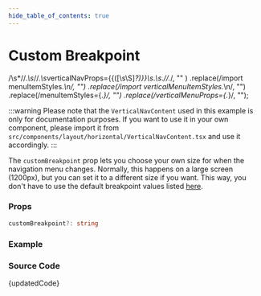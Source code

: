 ```yaml
---
hide_table_of_contents: true
---
```



# Custom Breakpoint

  /\s*\/\/.*\s*\/\/.*\s*verticalNavProps=\{\{([\s\S]*?)\}\}\s*.*\s*.*\/\/.*/,
  ""
)
  .replace(/import menuItemStyles.*\n/, "")
  .replace(/import verticalMenuItemStyles.*\n/, "")
  .replace(/menuItemStyles={.*}/, "")
  .replace(/verticalMenuProps={.*}/, "");

:::warning
Please note that the `VerticalNavContent` used in this example is only for documentation purposes. If you want to use it in your own component, please import it from `src/components/layout/horizontal/VerticalNavContent.tsx` and use it accordingly.
:::

The `customBreakpoint` prop lets you choose your own size for when the navigation menu changes. Normally, this happens on a large screen (1200px), but you can set it to a different size if you want. This way, you don't have to use the default breakpoint values listed [here](/docs/menu-examples/horizontal-examples/horizontal-nav/breakpoint).

### Props

```ts noCopy
customBreakpoint?: string
```

### Example

<BrowserWindow url="/horizontal-menu/horizontal-nav/custom-breakpoint">
  <Provider>
    <CustomBreakpoint />
  </Provider>
</BrowserWindow>

### Source Code

<TsToJsCodeSnippet>{updatedCode}</TsToJsCodeSnippet>
